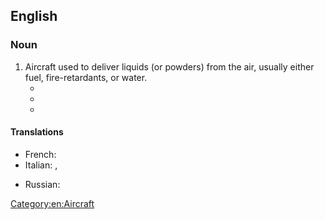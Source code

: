 {{also|airtanker}}
==English==

===Noun===
{{en-noun}}
# Aircraft used to deliver liquids (or powders) from the air, usually either fuel, fire-retardants, or water.
#* {{quote-text|lang=en|year=1945|author=Sydney E. Veale|title=To-morrow's Airliners, Airways and Airports|page=254|passage=In this, the airliner made contact with an '''air tanker''' and "topped up" its incompletely filled tanks with fuel enough for the contemplated journey.}}
#* {{quote-text|lang=en|year=1989|author=Julian Jay Savarin|title=Trophy|page=157|passage=Sometime later, they made a rendezvous with a Victor '''air tanker''' for a top-up of fuel and then resumed patrol while the tanker headed back.}}
#* {{quote-text|lang=en|year=2002|author=Robert W. Klinoff|title=Introduction to Fire Protection|page=188|passage=If the only '''air tanker''' available is 300 miles away, it can still be over your fire in a fairly short period of time.}}

====Translations====
{{trans-top|aircraft used to deliver liquids (or powders) from the air}}
* French: {{t+|fr|avitailleur|m}}
* Italian: {{t|it|rifornitore|m}}, {{t+|it|aerocisterna|f}}
{{trans-mid}}
* Russian: {{t|ru|самолёт-запра́вщик|m}}
{{trans-bottom}}

[[Category:en:Aircraft]]